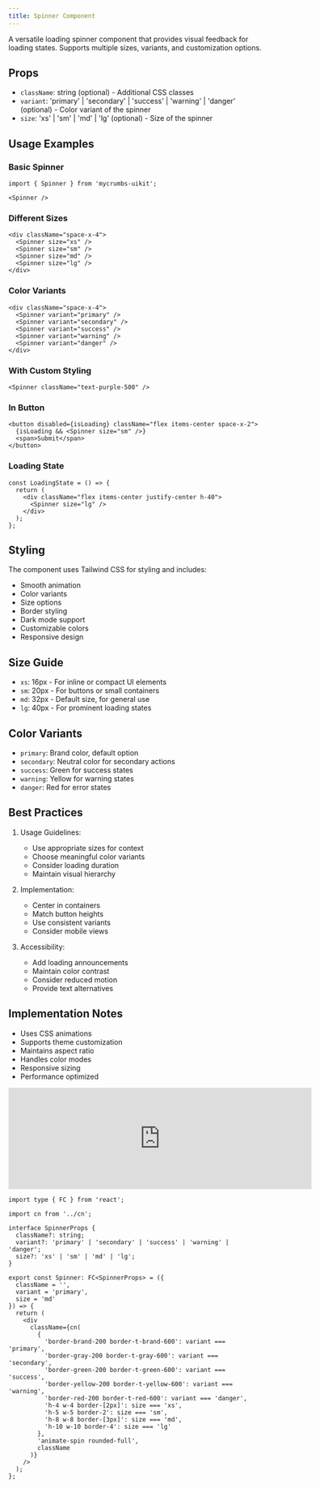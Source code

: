 ```yaml
---
title: Spinner Component
---
```


A versatile loading spinner component that provides visual feedback for loading states. Supports multiple sizes, variants, and customization options.

## Props

- `className`: string (optional) - Additional CSS classes
- `variant`: 'primary' | 'secondary' | 'success' | 'warning' | 'danger' (optional) - Color variant of the spinner
- `size`: 'xs' | 'sm' | 'md' | 'lg' (optional) - Size of the spinner

## Usage Examples

### Basic Spinner
```tsx
import { Spinner } from 'mycrumbs-uikit';

<Spinner />
```

### Different Sizes
```tsx
<div className="space-x-4">
  <Spinner size="xs" />
  <Spinner size="sm" />
  <Spinner size="md" />
  <Spinner size="lg" />
</div>
```

### Color Variants
```tsx
<div className="space-x-4">
  <Spinner variant="primary" />
  <Spinner variant="secondary" />
  <Spinner variant="success" />
  <Spinner variant="warning" />
  <Spinner variant="danger" />
</div>
```

### With Custom Styling
```tsx
<Spinner className="text-purple-500" />
```

### In Button
```tsx
<button disabled={isLoading} className="flex items-center space-x-2">
  {isLoading && <Spinner size="sm" />}
  <span>Submit</span>
</button>
```

### Loading State
```tsx
const LoadingState = () => {
  return (
    <div className="flex items-center justify-center h-40">
      <Spinner size="lg" />
    </div>
  );
};
```

## Styling

The component uses Tailwind CSS for styling and includes:
- Smooth animation
- Color variants
- Size options
- Border styling
- Dark mode support
- Customizable colors
- Responsive design

## Size Guide

- `xs`: 16px - For inline or compact UI elements
- `sm`: 20px - For buttons or small containers
- `md`: 32px - Default size, for general use
- `lg`: 40px - For prominent loading states

## Color Variants

- `primary`: Brand color, default option
- `secondary`: Neutral color for secondary actions
- `success`: Green for success states
- `warning`: Yellow for warning states
- `danger`: Red for error states

## Best Practices

1. Usage Guidelines:
   - Use appropriate sizes for context
   - Choose meaningful color variants
   - Consider loading duration
   - Maintain visual hierarchy

2. Implementation:
   - Center in containers
   - Match button heights
   - Use consistent variants
   - Consider mobile views

3. Accessibility:
   - Add loading announcements
   - Maintain color contrast
   - Consider reduced motion
   - Provide text alternatives

## Implementation Notes

- Uses CSS animations
- Supports theme customization
- Maintains aspect ratio
- Handles color modes
- Responsive sizing
- Performance optimized

<iframe 
  src="https://example.com" 
  width="600" 
  height="200"
  className="flex rounded-xl"
  frameBorder="0"
></iframe>

```tsx
import type { FC } from 'react';

import cn from '../cn';

interface SpinnerProps {
  className?: string;
  variant?: 'primary' | 'secondary' | 'success' | 'warning' | 'danger';
  size?: 'xs' | 'sm' | 'md' | 'lg';
}

export const Spinner: FC<SpinnerProps> = ({
  className = '',
  variant = 'primary',
  size = 'md'
}) => {
  return (
    <div
      className={cn(
        {
          'border-brand-200 border-t-brand-600': variant === 'primary',
          'border-gray-200 border-t-gray-600': variant === 'secondary',
          'border-green-200 border-t-green-600': variant === 'success',
          'border-yellow-200 border-t-yellow-600': variant === 'warning',
          'border-red-200 border-t-red-600': variant === 'danger',
          'h-4 w-4 border-[2px]': size === 'xs',
          'h-5 w-5 border-2': size === 'sm',
          'h-8 w-8 border-[3px]': size === 'md',
          'h-10 w-10 border-4': size === 'lg'
        },
        'animate-spin rounded-full',
        className
      )}
    />
  );
};
